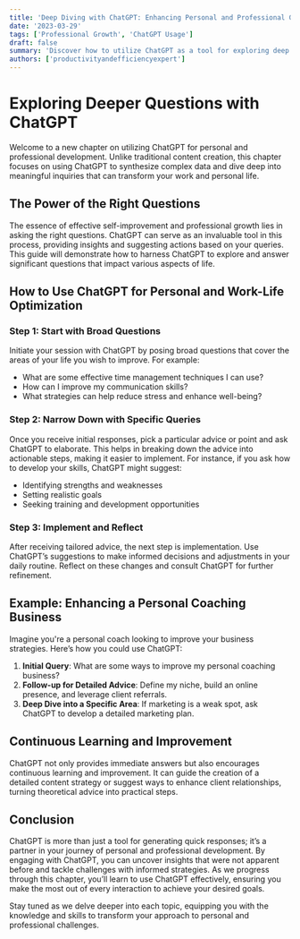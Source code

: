 ```yaml
---
title: 'Deep Diving with ChatGPT: Enhancing Personal and Professional Growth'
date: '2023-03-29'
tags: ['Professional Growth', 'ChatGPT Usage']
draft: false
summary: 'Discover how to utilize ChatGPT as a tool for exploring deep questions to enhance personal and professional life, acting as a virtual coach for continuous improvement.'
authors: ['productivityandefficiencyexpert']
---
```


# Exploring Deeper Questions with ChatGPT

Welcome to a new chapter on utilizing ChatGPT for personal and professional development. Unlike traditional content creation, this chapter focuses on using ChatGPT to synthesize complex data and dive deep into meaningful inquiries that can transform your work and personal life.

## The Power of the Right Questions

The essence of effective self-improvement and professional growth lies in asking the right questions. ChatGPT can serve as an invaluable tool in this process, providing insights and suggesting actions based on your queries. This guide will demonstrate how to harness ChatGPT to explore and answer significant questions that impact various aspects of life.

## How to Use ChatGPT for Personal and Work-Life Optimization

### Step 1: Start with Broad Questions

Initiate your session with ChatGPT by posing broad questions that cover the areas of your life you wish to improve. For example:

- What are some effective time management techniques I can use?
- How can I improve my communication skills?
- What strategies can help reduce stress and enhance well-being?

### Step 2: Narrow Down with Specific Queries

Once you receive initial responses, pick a particular advice or point and ask ChatGPT to elaborate. This helps in breaking down the advice into actionable steps, making it easier to implement. For instance, if you ask how to develop your skills, ChatGPT might suggest:

- Identifying strengths and weaknesses
- Setting realistic goals
- Seeking training and development opportunities

### Step 3: Implement and Reflect

After receiving tailored advice, the next step is implementation. Use ChatGPT’s suggestions to make informed decisions and adjustments in your daily routine. Reflect on these changes and consult ChatGPT for further refinement.

## Example: Enhancing a Personal Coaching Business

Imagine you're a personal coach looking to improve your business strategies. Here’s how you could use ChatGPT:

1. **Initial Query**: What are some ways to improve my personal coaching business?
2. **Follow-up for Detailed Advice**: Define my niche, build an online presence, and leverage client referrals.
3. **Deep Dive into a Specific Area**: If marketing is a weak spot, ask ChatGPT to develop a detailed marketing plan.

## Continuous Learning and Improvement

ChatGPT not only provides immediate answers but also encourages continuous learning and improvement. It can guide the creation of a detailed content strategy or suggest ways to enhance client relationships, turning theoretical advice into practical steps.

## Conclusion

ChatGPT is more than just a tool for generating quick responses; it’s a partner in your journey of personal and professional development. By engaging with ChatGPT, you can uncover insights that were not apparent before and tackle challenges with informed strategies. As we progress through this chapter, you’ll learn to use ChatGPT effectively, ensuring you make the most out of every interaction to achieve your desired goals.

Stay tuned as we delve deeper into each topic, equipping you with the knowledge and skills to transform your approach to personal and professional challenges.
